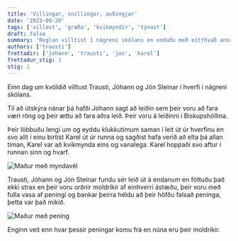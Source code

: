 ```yaml
---
title: 'Villingar, snillingar, auðingjar'
date: '2023-09-20'
tags: ['villast', 'græða', 'kvikmyndir', 'týnast']
draft: false
summary: 'Reglan villtist í nágreni skólans en enduðu með eitthvað annað í vösum...'
authors: ['trausti']
frettadir: ['johann', 'trausti', 'jon', 'karel']
frettadur_stig: 1
stig: 1
---
```


Einn dag um kvöldið villtust Trausti, Jóhann og Jón Steinar í hverfi í nágreni skólans.

Til að útskýra nánar þá hafði Jóhann sagt að leiðin sem þeir voru að fara væri röng og þeir ættu að fara aðra leið.
Þeir voru á leiðinni í Biskupshöllina.

Þeir löbbuðu lengi um og eyddu klukkutímum saman í leit út úr hverfinu en svo allt í einu birtist Karel út úr runna og sagðist
hafa verið að elta þá allan tíman, Karel var að kvikmynda eins og vanalega. Karel hoppaði svo aftur í runnan sinn og hvarf.

![Maður með myndavél](/static/images/faerslur/annad/11.jpg)

Trausti, Jóhann og Jón Steinar fundu sér leið út á endanum en föttuðu það ekki strax en þeir voru orðnir moldríkir af einhverri ástæðu, þeir voru
með fulla vasa af peningi og bankar þeirra héldu að þeir höfðu falsað peninga, þetta var það mikið.

![Maður með pening](/static/images/faerslur/annad/10.jpg)

Enginn veit enn hvar þessir peningar komu frá en núna eru þeir moldríkir.
